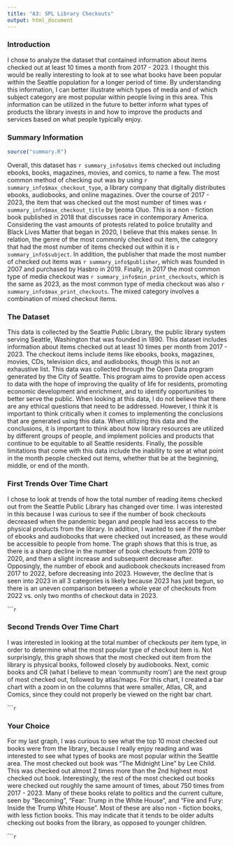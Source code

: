 ```yaml
---
title: "A3: SPL Library Checkouts"
output: html_document
---
```


### Introduction

I chose to analyze the dataset that contained information about items checked out at least 10 times a month from 2017 - 2023. I thought this would be really interesting to look at to see what books have been popular within the Seattle population for a longer period of time. By understanding this information, I can better illustrate which types of media and of which subject category are most popular within people living in this area. This information can be utilized in the future to better inform what types of products the library invests in and how to improve the products and services based on what people typically enjoy.  

### Summary Information 

```r
source("summary.R")
```

Overall, this dataset has `r summary_info$obvs` items checked out including ebooks, books, magazines, movies, and comics, to name a few. The most common method of checking out was by using `r summary_info$max_checkout_type`, a library company that digitally distributes ebooks, audiobooks, and online magazines. Over the course of 2017 - 2023, the item that was checked out the most number of times was `r summary_info$max_checkout_title` by Ijeoma Oluo. This is a non - fiction book published in 2018 that discusses race in contemporary America. Considering the vast amounts of protests related to police brutality and Black Lives Matter that began in 2020, I believe that this makes sense. In relation, the genre of the most commonly checked out item, the category that had the most number of items checked out within it is `r summary_info$subject`. In addition, the publisher that made the most number of checked out items was `r summary_info$publisher`, which was founded in 2007 and purchased by Hasbro in 2019. Finally, in 2017 the most common type of media checkout was `r summary_info$min_print_checkouts`, which is the same as 2023, as the most common type of media checkout was also `r summary_info$max_print_checkouts`. The mixed category involves a combination of mixed checkout items. 

### The Dataset

This data is collected by the Seattle Public Library, the public library system serving Seattle, Washington that was founded in 1890. This dataset includes information about items checked out at least 10 times per month from 2017 - 2023. The checkout items include items like ebooks, books, magazines, movies, CDs, television dics, and audiobooks, though this is not an exhaustive list. This data was collected through the Open Data program generated by the City of Seattle. This program aims to provide open access to data with the hope of improving the quality of life for residents, promoting economic development and enrichment, and to identify opportunities to better serve the public. When looking at this data, I do not believe that there are any ethical questions that need to be addressed. However, I think it is important to think critically when it comes to implementing the conclusions that are generated using this data. When utilizing this data and the conclusions, it is important to think about how library resources are utilized by different groups of people, and implement policies and products that continue to be equitable to all Seattle residents. Finally, the possible limitations that come with this data include the inability to see at what point in the month people checked out items, whether that be at the beginning, middle, or end of the month. 

### First Trends Over Time Chart

I chose to look at trends of how the total number of reading items checked out from the Seattle Public Library has changed over time. I was interested in this because I was curious to see if the number of book checkouts decreased when the pandemic began and people had less access to the physical products from the library. In addition, I wanted to see if the number of ebooks and audiobooks that were checked out increased, as these would be accessible to people from home. The graph shows that this is true, as there is a sharp decline in the number of book checkouts from 2019 to 2020, and then a slight increase and subsequent decrease after. Opposingly, the number of ebook and audiobook checkouts increased from 2017 to 2022, before decreasing into 2023. However, the decline that is seen into 2023 in all 3 categories is likely because 2023 has just begun, so there is an uneven comparison between a whole year of checkouts from 2022 vs. only two months of checkout data in 2023. 

``````r

```

### Second Trends Over Time Chart

I was interested in looking at the total number of checkouts per item type, in order to determine what the most popular type of checkout item is. Not surprisingly, this graph shows that the most checked out item from the library is physical books, followed closely by audiobooks. Next, comic books and CR (what I believe to mean 'community room') are the next group of most checked out, followed by atlas/maps. For this chart, I created a bar chart with a zoom in on the columns that were smaller, Atlas, CR, and Comics, since they could not properly be viewed on the right bar chart. 

``````r

```

### Your Choice

For my last graph, I was curious to see what the top 10 most checked out books were from the library, because I really enjoy reading and was interested to see what types of books are most popular within the Seattle area. The most checked out book was "The Midnight Line" by Lee Child. This was checked out almost 2 times more than the 2nd highest most checked out book. Interestingly, the rest of the most checked out books were checked out roughly the same amount of times, about 750 times from 2017 - 2023. Many of these books relate to politics and the current culture, seen by "Becoming", "Fear: Trump in the White House", and "Fire and Fury: Inside the Trump White House". Most of these are also non - fiction books, with less fiction books. This may indicate that it tends to be older adults checking out books from the library, as opposed to younger children. 

``````r

```


